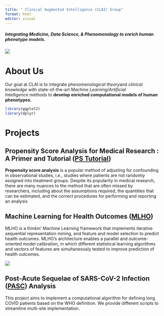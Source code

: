 ```yaml
---
title: " Clinical Augmented Intelligence (CLAI) Group"
format: html
editor: visual
---
```


##### Integrating Medicine, Data Science, & Phenomenology to enrich human phenotype models.

![](images/CLAI_header_HMSMGHMGB.png){fig-align="center"}

# About Us

Our goal at CLAI is to integrate *phenomenological theory*and *clinical knowledge* with state-of-the-art *Machine Learning/Artificial Intelligence* methods to **develop enriched computational models of human phenotypes.**

```r
library(ggplot2)
library(dplyr)
```

# Projects

## Propensity Score Analysis for Medical Research : A Primer and Tutorial ([PS Tutorial](https://clai-group.github.io/ps-tutorial-book/))

**Propensity score analysis** is a popular method of adjusting for confounding in observational studies, i.e., studies where patients are not randomly assigned into treatment groups. Despite its popularity in medical research, there are many nuances to the method that are often missed by researchers, including about the assumptions required, the quantities that can be estimated, and the correct procedures for performing and reporting an analysis

## Machine Learning for Health Outcomes ([MLHO](https://clai-group.github.io/MLHO/index.html))

MLHO is a thinkin' Machine Learning framework that implements iterative sequential representation mining, and feature and model selection to predict health outcomes. MLHO's architecture enables a parallel and outcome-oriented model calibration, in which different statistical learning algorithms and vectors of features are simultaneously tested to improve prediction of health outcomes. 

![](images/MLHO_logo.png){fig-align="right"}

## Post-Acute Sequelae of SARS-CoV-2 Infection ([PASC](https://clai-group.github.io/long_covid_ai_implementation_guide/)) Analysis

This project aims to implement a computational algorithm for defining long COVID patients based on the WHO definition. We provide different scripts to streamline multi-site implementation.
